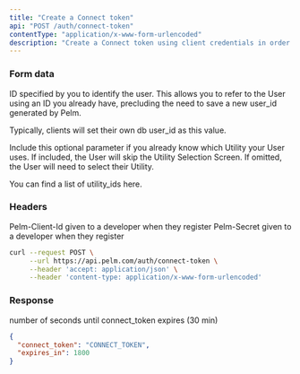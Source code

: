 ```yaml
---
title: "Create a Connect token"
api: "POST /auth/connect-token"
contentType: "application/x-www-form-urlencoded"
description: "Create a Connect token using client credentials in order to initiate the Connect flow."
---
```


### Form data

<ParamField body="user_id" type="string" required>

ID specified by you to identify the user. This allows you to refer to the User using an ID you already have, precluding the need to save a new user_id generated by Pelm.

Typically, clients will set their own db user_id as this value.

</ParamField>

<ParamField body="utility_id" type="string" required>

Include this optional parameter if you already know which Utility your User uses. If included, the User will skip the Utility Selection Screen. If omitted, the User will need to select their Utility.

You can find a list of utility_ids here.

</ParamField>

### Headers

<ParamField header="Pelm-Client-Id" type="string" required>
  Pelm-Client-Id given to a developer when they register
</ParamField>

<ParamField header="Pelm-Secret" type="string" required>
  Pelm-Secret given to a developer when they register
</ParamField>

<RequestExample>

```bash cURL
curl --request POST \
     --url https://api.pelm.com/auth/connect-token \
     --header 'accept: application/json' \
     --header 'content-type: application/x-www-form-urlencoded'
```

</RequestExample>

### Response

<ResponseField name="connect_token" type="string"></ResponseField>

<ResponseField name="expires_in" type="string">
  number of seconds until connect_token expires (30 min)
</ResponseField>

<ResponseExample>

```json Response
{
  "connect_token": "CONNECT_TOKEN",
  "expires_in": 1800
}
```

</ResponseExample>